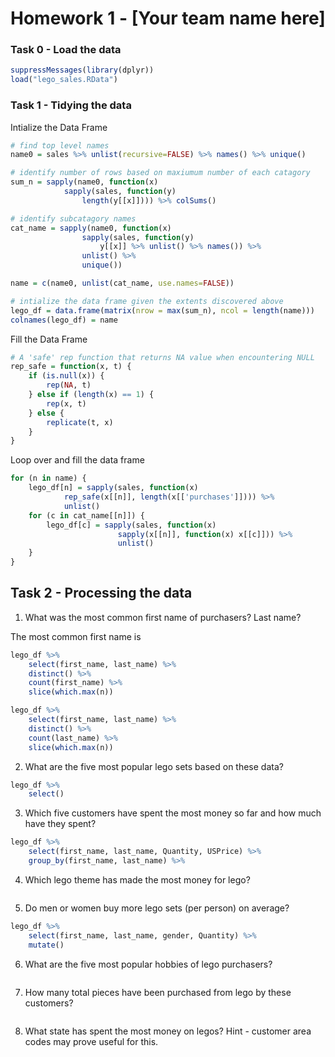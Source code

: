 Homework 1 - [Your team name here]
========================================================

### Task 0 - Load the data

```r
suppressMessages(library(dplyr))
load("lego_sales.RData")
```


### Task 1 - Tidying the data

Intialize the Data Frame
```r
# find top level names
name0 = sales %>% unlist(recursive=FALSE) %>% names() %>% unique()

# identify number of rows based on maxiumum number of each catagory
sum_n = sapply(name0, function(x) 
            sapply(sales, function(y) 
                length(y[[x]]))) %>% colSums()

# identify subcatagory names
cat_name = sapply(name0, function(x)
                sapply(sales, function(y)
                    y[[x]] %>% unlist() %>% names()) %>%
                unlist() %>% 
                unique()) 

name = c(name0, unlist(cat_name, use.names=FALSE))

# intialize the data frame given the extents discovered above
lego_df = data.frame(matrix(nrow = max(sum_n), ncol = length(name)))
colnames(lego_df) = name
```

Fill the Data Frame
```r
# A 'safe' rep function that returns NA value when encountering NULL
rep_safe = function(x, t) {
    if (is.null(x)) {
        rep(NA, t)
    } else if (length(x) == 1) {
        rep(x, t)
    } else {
        replicate(t, x)
    }
}
```

Loop over and fill the data frame
```r
for (n in name) {
    lego_df[n] = sapply(sales, function(x) 
            rep_safe(x[[n]], length(x[['purchases']]))) %>%
            unlist()
    for (c in cat_name[[n]]) {
        lego_df[c] = sapply(sales, function(x) 
                        sapply(x[[n]], function(x) x[[c]])) %>%
                        unlist()
    }
}
```


## Task 2 - Processing the data

1. What was the most common first name of purchasers? Last name?

The most common first name is 
```r
lego_df %>%  
    select(first_name, last_name) %>%
    distinct() %>%
    count(first_name) %>% 
    slice(which.max(n))

lego_df %>%  
    select(first_name, last_name) %>%
    distinct() %>%
    count(last_name) %>% 
    slice(which.max(n))
```

2. What are the five most popular lego sets based on these data?

```r
lego_df %>%
    select()
```

3. Which five customers have spent the most money so far and how much have they spent?

```r
lego_df %>%
    select(first_name, last_name, Quantity, USPrice) %>%
    group_by(first_name, last_name) %>%
```

4. Which lego theme has made the most money for lego?

```r
```

5. Do men or women buy more lego sets (per person) on average?

```r
lego_df %>% 
    select(first_name, last_name, gender, Quantity) %>%
    mutate()
```

6. What are the five most popular hobbies of lego purchasers?

```r
```

7. How many total pieces have been purchased from lego by these customers?

```r
```

8. What state has spent the most money on legos? Hint - customer area codes may prove useful for this.

```r
```
